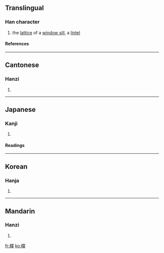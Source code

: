 {{see|棂}}

==Translingual==
===Han character===
{{Han char|rn=75|rad=木|as=24|sn=28|four=4191<sub>4</sub>|canj=木一月人 (DMBO)}}
# the [[lattice]] of a [[window sill]], a [[lintel]]
====References====
{{Han ref|kx=0564.260|dkj=15985|dj=0953.310|hdz=21327.100|uh=6B1E|ud=27422|bh=F9BB|bd=63931}}

----
==Cantonese==
===Hanzi===
{{yue-hanzi|jyut=|y=ling4}}
# {{defn|Cantonese}}

----
==Japanese==
===Kanji===
{{ja-kanji|grade=|rs=木24}}
# {{defn|Japanese}} 
====Readings====
{{ja-readings|on=[[れい]] (rei), [[りょう]] (ryō)|kun=}}

----
==Korean==
===Hanja===
{{ko-hanja|hangeul=령>영|eumhun=|rv=ryeong>yeong|mr=ryŏng>yŏng|y=lyeng>yeng}}
# {{defn|Korean}}

----
==Mandarin==
===Hanzi===
{{cmn-hanzi|sim=棂|pin=[[líng]] (ling2)|wg=ling<sup>2</sup>}}
# {{defn|Mandarin}}

[[fr:欞]]
[[ko:欞]]